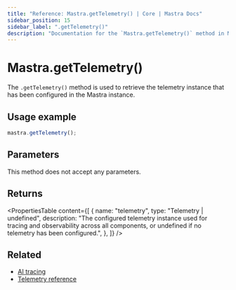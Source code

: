 ```yaml
---
title: "Reference: Mastra.getTelemetry() | Core | Mastra Docs"
sidebar_position: 15
sidebar_label: ".getTelemetry()"
description: "Documentation for the `Mastra.getTelemetry()` method in Mastra, which retrieves the configured telemetry instance."
---
```


# Mastra.getTelemetry()

The `.getTelemetry()` method is used to retrieve the telemetry instance that has been configured in the Mastra instance.

## Usage example

```typescript copy
mastra.getTelemetry();
```

## Parameters

This method does not accept any parameters.

## Returns

<PropertiesTable
  content={[
    {
      name: "telemetry",
      type: "Telemetry | undefined",
      description: "The configured telemetry instance used for tracing and observability across all components, or undefined if no telemetry has been configured.",
    },
  ]}
/>

## Related

- [AI tracing](/observability/ai-tracing/overview)
- [Telemetry reference](/reference/observability/otel-config)
